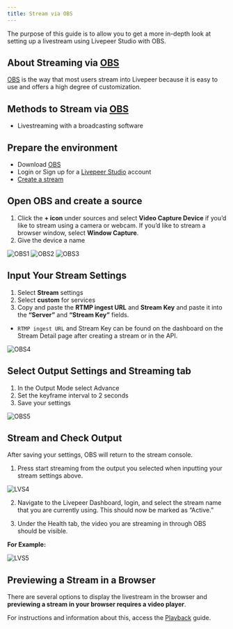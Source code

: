 ```yaml
---
title: Stream via OBS
---
```


The purpose of this guide is to allow you to get a more in-depth look at setting
up a livestream using Livepeer Studio with OBS.

## About Streaming via [OBS](https://obsproject.com/)

[OBS](https://obsproject.com/) is the way that most users stream into Livepeer
because it is easy to use and offers a high degree of customization.

## Methods to Stream via [OBS](https://obsproject.com/)

- Livestreaming with a broadcasting software

## Prepare the environment

- Download [OBS](https://obsproject.com/)
- Login or Sign up for a [Livepeer Studio](https://livepeer.studio) account
- [Create a stream](https://livepeer.studio/preview/blog/stream-into-livepeer-studio-first-time)

## Open OBS and create a source

1. Click the **+ icon** under sources and select **Video Capture Device** if
   you’d like to stream using a camera or webcam. If you’d like to stream a
   browser window, select **Window Capture**.
2. Give the device a name

![OBS1](../../../static/docs-assets/obs/OBS1.png)
![OBS2](../../../static/docs-assets/obs/OBS2.png)
![OBS3](../../../static/docs-assets/obs/OBS3.png)

## Input Your Stream Settings

1. Select **Stream** settings
1. Select **custom** for services
1. Copy and paste the **RTMP ingest URL** and **Stream Key** and paste it into
   the **“Server”** and **“Stream Key”** fields.

- `RTMP ingest URL` and Stream Key can be found on the dashboard on the Stream
  Detail page after creating a stream or in the API.

![OBS4](../../../static/docs-assets/obs/OBS4.png)

## Select Output Settings and Streaming tab

1. In the Output Mode select Advance
1. Set the keyframe interval to 2 seconds
1. Save your settings

![OBS5](../../../static/docs-assets/obs/OBS5.png)

## Stream and Check Output

After saving your settings, OBS will return to the stream console.

1. Press start streaming from the output you selected when inputting your stream
   settings above.

![LVS4](../../../static/docs-assets/obs/LVS4.png)

2. Navigate to the Livepeer Dashboard, login, and select the stream name that
   you are currently using. This should now be marked as “Active.”

3. Under the Health tab, the video you are streaming in through OBS should be
   visible.

**For Example:**

![LVS5](../../../static/docs-assets/obs/LVS5.png)

## Previewing a Stream in a Browser

There are several options to display the livestream in the browser and
**previewing a stream in your browser requires a video player**.

For instructions and information about this, access the
[Playback](/guides/playback-a-video-stream) guide.
